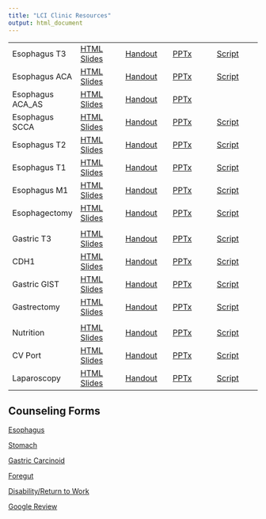 ```yaml
---
title: "LCI Clinic Resources"
output: html_document
---
```


|  |  |  |  |  |
|---------------|---------------|---------------|---------------|---------------|
| Esophagus T3 | [HTML Slides](lci_esot3.htm) | [Handout](lci_esot3.pdf) | [PPTx](lci_esot3.pptx) | [Script](lci_esot3.docx) |
| Esophagus ACA | [HTML Slides](lci_esot3_aca.htm) | [Handout](lci_esot3_aca.pdf) | [PPTx](lci_esot3_aca.pptx) | [Script](lci_esot3_aca.docx) |
| Esophagus ACA_AS | [HTML Slides](lci_esot3_aca_as.htm) | [Handout](lci_esot3_aca_as.pdf)  | [PPTx](lci_esot3_aca_as.pptx) |  |
| Esophagus SCCA | [HTML Slides](lci_eso_scca.htm) | [Handout](lci_eso_scca.pdf) | [PPTx](lci_eso_scca.pptx) | [Script](lci_eso_scca.docx) |
| Esophagus T2 | [HTML Slides](lci_esot2.htm) | [Handout](lci_esot2.pdf) | [PPTx](lci_esot2.pptx) | [Script](lci_esot2.docx) |
| Esophagus T1 | [HTML Slides](lci_esot1.htm) | [Handout](lci_esot1.pdf) | [PPTx](lci_esot1.pptx) | [Script](lci_esot1.docx) |
| Esophagus M1 | [HTML Slides](lci_esom1.htm) | [Handout](lci_esom1.pdf) | [PPTx](lci_esom1.pptx) | [Script](lci_esom1.docx) |
| Esophagectomy | [HTML Slides](lci_esophagectomy.htm) | [Handout](lci_esophagectomy.pdf) | [PPTx](lci_esophagectomy.pptx) | [Script](lci_esophagectomy.docx) |
|  |  |  |  |  |
| Gastric T3 | [HTML Slides](lci_gastrict3.htm) | [Handout](lci_gastrict3.pdf) | [PPTx](lci_gastrict3.pptx) | [Script](lci_gastrict3.docx) |
| CDH1 | [HTML Slides](lci_cdh1.htm) | [Handout](lci_cdh1.pdf) | [PPTx](lci_cdh1.pptx) | [Script](lci_cdh1.docx) |
| Gastric GIST | [HTML Slides](lci_gist.htm) | [Handout](lci_gist.pdf) | [PPTx](lci_gist.pptx) | [Script](lci_gist.docx) |
| Gastrectomy | [HTML Slides](lci_gastrectomy.htm) | [Handout](lci_gastrectomy.pdf) | [PPTx](lci_gastrectomy.pptx) | [Script](lci_gastrectomy.docx) |
|  |  |  |  |  |
| Nutrition | [HTML Slides](lci_nutrition.htm) | [Handout](lci_nutrition.pdf) | [PPTx](lci_nutrition.pptx) | [Script](lci_nutrition.docx) |
| CV Port | [HTML Slides](lci_cvport.htm) | [Handout](lci_cvport.pdf) | [PPTx](lci_cvport.pptx) | [Script](lci_cvport.docx) |
| Laparoscopy | [HTML Slides](lci_laparoscopy.htm) | [Handout](lci_laparoscopy.pdf) | [PPTx](lci_laparoscopy.pptx) | [Script](lci_laparoscopy.docx) |

## Counseling Forms

[Esophagus](4_EsophagusCounsel2.pdf)

[Stomach](7_StomachCounsel3.pdf)

[Gastric Carcinoid](7_Stomach_Counsel_Carcinoid.pdf)

[Foregut](9_ForegutCounsel2.pdf)

[Disability/Return to Work](DisabilityForm.pdf)

[Google Review](GoogleReview.pdf)
